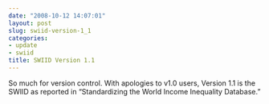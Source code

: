 ```yaml
---
date: "2008-10-12 14:07:01"
layout: post
slug: swiid-version-1_1
categories:
- update
- swiid
title: SWIID Version 1.1
---
```


So much for version control. With apologies to v1.0 users, Version 1.1 is the SWIID as reported in "Standardizing the World Income Inequality Database."
